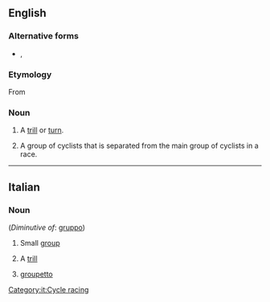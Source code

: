 ==English==

===Alternative forms===
* {{l|en|grupetto}}, {{l|en|groupetto}}

===Etymology===
From {{etyl|it|en}}

===Noun===
{{en-noun|gruppetti|gruppettos}}

# {{lb|en|music}} A [[trill]] or [[turn]].
# {{lb|en|cycling}} A group of cyclists that is separated from the main group of cyclists in a race.

----

==Italian==

===Noun===
{{it-noun|m}} (''Diminutive of'': [[gruppo]])

# Small [[group]]
# {{lb|it|music}} A [[trill]]
# {{lb|it|cycle racing}} [[groupetto]]
[[Category:it:Cycle racing]]
